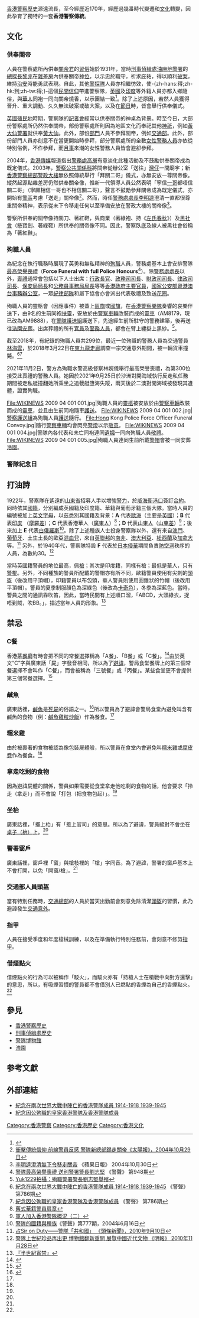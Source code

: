 {{Pathnav|香港警務處|香港警察歷史|frame=1}}
[[香港警察歷史|香港警察歷史]]源遠流長，至今經歷近170年，經歷過幾番時代變遷和[[文化|文化]]轉變，因此孕育了獨特的一套'''香港警察傳統'''。

== 文化 ==
=== 供奉關帝 ===
人員在警察處所內供奉[[關帝君|關帝君]]的[[習俗|習俗]]始於1931年，當時[[刑事偵緝處|刑事偵緝處]][[油麻地警署|油麻地警署]]的[[總探長|總探長]][[黎兆|黎兆]]在[[雜差房|雜差房]]內供奉關帝[[神位|神位]]，以示忠於職守，祈求庇祐，得以順利[[破案|破案]]，維持[[香港治安|治安]]時能勇武表現。自此，其他[[警探隊|警探隊]]人員亦相繼彷效，使-{zh-hans:得;zh-hk:到;zh-tw:得;}-這個[[民間信仰|民間信仰]]帶進警察隊，[[英國|英國]]及[[印度|印度]]等外籍人員亦都入鄉隨俗，與[[華人|華人]]同袍一同向關帝燒香，以示團結一致<ref>{{citeweb|url=http://www.police.gov.hk/offbeat/783/chi/f02.htm|title=警隊今昔－關帝|date=2004年9月8日}}</ref>。除了上述原因，若然人員獲得晉升、重大調動、久久無法破案或破大案，以及在[[節日|節日]]時，皆會舉行供奉儀式。

[[英國殖民地|英國殖民地]]時期，警察隊的[[記者會|記者會]]經常以供奉關帝的神桌為背景。時至今日，大部份警察處所仍然供奉關帝，部份警察處所則因為地區文化而奉祀其他[[神祇|神祇]]，例如[[黃大仙警署|黃大仙警署]]就供奉[[黄初平|黃大仙]]。此外，部份[[香港警務處架構|部門]]人員不參拜關帝，例如[[交通部|交通部]]。此外，部份部門人員亦刻意不在當更開始時參拜，部分警察處所的全數[[女性警務人員|女性警務人員]]亦依從特別俗例，不作參拜，而[[月事|月事]]來潮的女性警務人員皆會避卻參拜。

2004年，[[香港傳媒|香港傳媒]]報道指出[[香港警務處憲委級職級|警務處高層]]有意淡化此種活動及不鼓勵供奉關帝成為既定儀式。2003年，[[警察公共關係科|警察公共關係科]]將關帝從辦公室「送往」[[灣仔|灣仔]]一間廟宇；新[[香港警察總部|香港警察總部]][[警政大樓|警政大樓]]無依照傳統舉行「拜關二哥」儀式，亦無安放一尊關帝像。縱然起源點雜差房仍然供奉關帝像，惟新一代領導人員公然表明「寧信[[一哥|一哥]]都唔信關二哥」（寧願相信一哥也不相信關二哥），聲言不鼓勵參拜關帝成為既定儀式，亦開始有[[警區|警區]]考慮「送走」關帝像<ref>[http://the-sun.on.cc/channels/news/20041029/s_news.html 衝擊傳統信仰 前線警員反感 警隊新總部踢走關帝《太陽報》，2004年10月29日]</ref>。然而，時任[[警務處處長|警務處處長]][[李明逵|李明逵]]澄清一直都很尊重關帝精神，表示從未下令移走任何以至準備安放在警政大樓的關帝像<ref>[http://hk.apple.nextmedia.com/news/art/20041030/4407233 李明逵澄清無下令移走關帝] 《蘋果日報》 2004年10月30日</ref>。

警察所供奉的關帝像持關刀、著紅鞋，與商業（著綠袍、持《[[左氏春秋|左氏春秋]]》）及[[黑社會|黑社會]]（懸寶劍、著綠鞋）所供奉的關帝像不同。因此，警察臥底及線人被黑社會俗稱為「著紅鞋」。

=== 殉職人員 ===
為紀念在執行職務時展現了英勇和無私精神的[[殉職|殉職]]人員，警務處基本上會安排警隊[[最高榮譽喪禮|最高榮譽喪禮]]（'''Force Funeral with full Police Honours'''<ref>[http://www.police.gov.hk/offbeat/948/chi/index.htm 警隊最高榮譽喪禮 送別警署警長劉志堅] 《警聲》 第948期</ref>）。除[[警務處處長|警務處處長]]以外，[[喪禮|喪禮]]通常會包括以下人士出席：[[香港特別行政區行政長官|行政長官]]、[[政務司司長|政務司司長]]、[[財政司司長|財政司司長]]、[[律政司司長|律政司司長]]、[[保安局局長|保安局局長]]和[[公務員事務局局長|公務員事務局局長]]等等[[香港政府主要官員|香港政府主要官員]]，[[國家公安部粵港澳台事務辦公室|國家公安部粵港澳台事務辦公室]]，一眾[[紀律部隊|紀律部隊]]和屬下協會亦會派出代表敬禮及致送[[花圈|花圈]]。 

殉職人員的靈柩會（因應事件）被蓋上[[香港區旗|區旗]]或[[中華人民共和國國旗|國旗]]，在[[香港警察樂隊|香港警察樂隊]]奏響的哀樂伴送下，由9名的生前同袍[[扶靈|扶靈]]，安放於由[[警察車輛|警察車輛]]改裝而成的[[靈車|靈車]]（AM8179，現已改為AM9888），在[[警隊護送組|警隊護送組]]護送下，先途經生前所駐守的警務建築，後再送往[[浩園|浩園]][[安葬|安葬]]。出席葬禮的所有[[官員|官員]]及[[警務人員|警務人員]]，都會在臂上纏掛上黑紗。<ref>[http://www.youtube.com/watch?v=hadI2epOBkg Yuk1229拍攝：殉職警署警長劉志堅舉殯]</ref>。

截至2018年，有紀錄的殉職人員共299位，最近一位殉職的警務人員為交通警員[[林海雲_(警察)|林海雲]]，於2018年3月22日在[[東九龍走廊|東九龍走廊]]調查一宗交通意外期間，被一輛貨車撞斃。<ref>[http://www.police.gov.hk/offbeat/786/chi/p02.htm 紀念在兩次世界大戰中陣亡的香港警隊成員 1914-1918 1939-1945] {{Wayback|url=http://www.police.gov.hk/offbeat/786/chi/p02.htm |date=20081209064131 }} 《警聲》 第786期</ref><ref>[http://www.police.gov.hk/offbeat/786/chi/p03.htm 紀念因公殉職的皇家香港警隊及香港警隊成員] {{Wayback|url=http://www.police.gov.hk/offbeat/786/chi/p03.htm |date=20100722150850 }} 《警聲》 第786期</ref>

2021年11月2日，警方為殉職水警高級督察林婉儀舉行最高榮譽喪禮，為第300位接受此喪禮的警務人員。她因於2021年9月25日於沙洲對開海域執行反走私任務期間被走私艇撞翻她所乘坐之追截艇墮海失蹤，兩天後於二澳對開海域被發現其遺體，證實殉職。
<gallery>
File:WIKINEWS 2009 04 001 001.jpg|殉職人員的[[靈柩|靈柩]]被安放於由[[警察車輛|警察車輛]]改裝而成的[[靈車|靈車]]，並且由生前同袍隨車[[護送|護送]]。
File:WIKINEWS 2009 04 001 002.jpg|[[警察護送組|警察護送組]]為殉職人員[[護送|護送]]隨行。
File:Hong Kong Police Force Officer Funeral Convoy.jpg|隨行[[警察車輛|警察車輛]]均會閃亮[[警燈|警燈]]以示[[敬意|敬意]]。
File:WIKINEWS 2009 04 001 004.jpg|警隊內各代表和未亡同袍連同[[遺孀|遺孀]]一同向殉職人員[[敬禮|敬禮]]。
File:WIKINEWS 2009 04 001 005.jpg|殉職人員連同生前所戴[[警帽|警帽]]會被一同安葬[[浩園|浩園]]。
</gallery>

=== 警隊紀念日 ===
{{main|警隊紀念日}}

== 打油詩 ==
{{cquote|左邊油炸蟹（[[手銬|手銬]]），右邊皇家柴（[[警棍|警棍]]），頭戴欖樹帽（[[香港警察徽章|警徽]]），腳踏大皮鞋（皮靴）。<ref>[http://184.168.203.213/thread-15572-1-1.html 警察一對「黑腳」係威係勢 60年代差人身份象徵 《星島日報》 2007年]</ref>}}

{{cquote|ABCD，大頭綠衣，捉唔到賊，吹BB。}}


1922年，警察隊在遙遠的[[山東省|山東省]]招募人手以增強[[警力|警力]]，於[[威海衛|威海衛]][[港口|港口]]簽訂[[合約|合約]]。同時依其[[國籍|國籍]]，分別編成英國籍及印度籍、華籍與葡萄牙籍三個大隊。當時人員的編號被加上[[英文字母|英文字母]]，以茲悉別其國籍及背景：'''A''' 代表[[歐洲|歐洲]]（主要是[[英國|英國]]）；'''B''' 代表[[印度|印度]] （[[摩羅差|摩羅差]]）；'''C''' 代表香港華人（[[廣東人|廣東人]]）<ref>[http://www.police.gov.hk/offbeat/760/images/p01_5.jpg 舊式華籍警員肩章]</ref>；'''D''' 代表[[山東人|山東人]]（[[山東差|山東差]]）<ref>[http://www.police.gov.hk/offbeat/682/022_c.htm 軍人加入香港警隊概況（二）]</ref>；後來加上 '''E''' 代表[[白俄羅斯|白俄羅斯]]<ref>[http://www.police.gov.hk/offbeat/777/chi/f03.htm 警隊的國籍與種族]《警聲》第777期，2004年6月16日</ref>。除了上述種族人士投身警察隊以外，還有來自[[澳門|澳門]]、[[葡萄牙|葡萄牙]]、土生土長的歐亞[[混血兒|混血兒]]，來自[[英聯邦|英聯邦]]的[[南非|南非]]、[[澳大利亞|澳大利亞]]、[[紐西蘭|紐西蘭]]及[[加拿大|加拿大]]等。<ref>[http://news.hkheadline.com/dailynews/headline_news_detail_columnist.asp?id=122436&section_name=wtt&kw=121 占Sir on Duty——警隊「共和國」 《頭條新聞》，2010年9月10日]</ref> 另外，於1940年代，警察隊特設 '''F''' 代表於[[中国抗日战争|日本侵華]]期間負責[[防空洞|防空洞]]秩序的人員，為數約30。<ref>[http://hk.news.yahoo.com/article/101127/4/lhek.html 警隊上世紀珍品再出更 博物館翻新重開 展覽中國近代文物 《明報》 2010年11月28日]</ref>

當時英國籍警員的地位最高，佩[[枪械|槍]]；其次是印度籍，同樣有槍；最低是華人，只有[[警棍|警棍]]。另外，不同種族的警員所配戴的警帽亦有所不同，歐籍警員使用有尖刺的[[頭盔|頭盔]]（後改用平頂帽），印籍警員以布包頭，華人警員則使用圓錐狀的竹帽（後改用平頂帽）。警員的夏季制服顏色為深綠色（後改為[[卡其布|卡奇色]]），冬季為深藍色。當時，警員之間的通訊靠吹笛，因此，當時民間有上述順口溜，「ABCD，大頭綠衣，捉唔到賊，吹BB。」，描述當年人員的形象。<ref>[http://www.hkatv.com/infoprogram/07/hkdecode/content03a.html 『半世紀宵禁』]</ref>

== 禁忌 ==

=== C餐 ===
香港[[茶餐廳|茶餐廳]]有時會把不同的常餐選擇稱為「A餐」、「B餐」或「C餐」。<ref>{{cite news |author1=鄒家鳳 |title=【飲食熱話】翠華冰廳首創7吋高豬軟骨漢堡　列明敏感症食得乜 |url=https://www.hk01.com/教煮/369132/飲食熱話-翠華冰廳首創7吋高豬軟骨漢堡-列明敏感症食得乜 |accessdate=2019-11-20 |work=[[香港01|香港01]] |date=2019-08-29 |quote=茶記，茶餐廳，感覺總是有點麻甩，豆腐火腩飯、A餐B餐C餐...}}</ref>由於英文“C”字與廣東話「屍」字發音相同，所以為了[[避諱|避諱]]，警局食堂餐牌上的第三個常餐選擇不會叫作「C餐」，而會被稱為「三號餐」或「丙餐」。某些食堂更不會提供第三個常餐選擇。<ref name="PoliceCustomBook">{{cite book |title=香港猛鬼風水禁忌 |page=30 |url=https://books.google.com/books?id=lYR0DQAAQBAJ |accessdate=2019-11-20}}</ref>

=== 鹹魚 ===
廣東話裡，[[鹹魚|鹹魚]]是[[屍體|死屍]]的俗語之一。<ref name="CantoneseWords">{{cite book |author1=孔碧儀 |editor=黃雯怡 |title=說好廣東話 |publisher=萬里機構 |location=香港 |page=42 |edition=2014年10月第一次印刷 |url=https://books.google.com/books?id=1WX8CAAAQBAJ |accessdate=2019-11-20}}</ref>所以警員為了避諱會警局食堂內避免叫含有鹹魚的食物（例：[[鹹魚雞粒炒飯|鹹魚雞粒炒飯]]）作為餐食。<ref name="PoliceCustomBook"/>

===糯米雞===
由於被裹著的食物被認為像包裝屍體般，所以警員在食堂內會避免叫[[糯米雞|糯米雞]]或[[腐皮卷|腐皮卷]]作為餐食。<ref name="PoliceCustomBook"/>

=== 拿走吃剩的食物 ===
因為避諱屍體的關係，警員如果需要從食堂拿走他吃剩的食物的話，他會要求「拎走（拿走）」而不會說「打包（把食物包起）」。<ref name="PoliceCustomBook"/>

=== 坐枱 ===
廣東話裡，「擺上枱」有「惹上官司」的意思。所以為了避諱，警員絕對不會坐在[[桌子|桌子（枱）]]上。<ref name="PoliceCustomBook"/>

===警署窗戶===
廣東話裡，窗戶裡「窗」與槍枝裡的「槍」字同音。為了避諱，警署的窗戶基本上不會打開，以免「開窗/槍」。<ref name="PoliceCustomBook"/>

===交通部人員頭盔===
當有特別任務時，[[交通總部|交通總部]]的人員於當天出勤前會刻意免除清潔[[頭盔|頭盔]]的習慣，此乃避諱發生[[交通意外|交通意外]]。

===指甲===
人員在接受季度和年度槍械訓練，以及在準備執行特別任務前，會刻意不修剪[[指甲|指甲]]。

===借煙點火===
借煙點火的行為可以被稱作「駁火」，而駁火亦有「持槍人士在槍戰中向對方還擊」的意思，所以，有吸煙習慣的警員都不會借別人已燃點的香煙為自己的香煙點火。<ref name="PoliceCustomBook"/>

== 參見 ==
* [[香港警察歷史|香港警察歷史]]
* [[刑事偵緝處歷史|刑事偵緝處歷史]]
* [[警隊博物館|警隊博物館]]
* [[浩園|浩園]]

== 参考文獻 ==
{{reflist|2}}

== 外部連結 ==
* [http://www.police.gov.hk/offbeat/786/chi/p02.htm 紀念在兩次世界大戰中陣亡的香港警隊成員 1914-1918 1939-1945] {{Wayback|url=http://www.police.gov.hk/offbeat/786/chi/p02.htm |date=20081209064131 }}
* [http://www.police.gov.hk/offbeat/786/chi/p03.htm 紀念因公殉職的皇家香港警隊及香港警隊成員] {{Wayback|url=http://www.police.gov.hk/offbeat/786/chi/p03.htm |date=20100722150850 }}

[[Category:香港警察|Category:香港警察]]
[[Category:香港歷史|Category:香港歷史]]
[[Category:香港文化|Category:香港文化]]